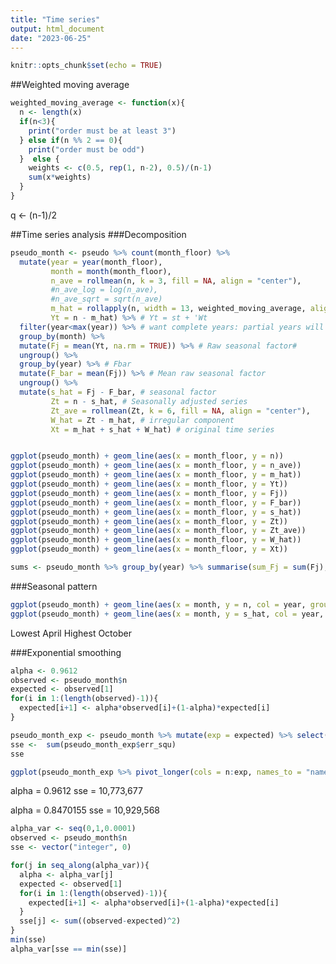 ---
title: "Time series"
output: html_document
date: "2023-06-25"
---

```{r setup, include=FALSE}
knitr::opts_chunk$set(echo = TRUE)
```

##Weighted moving average
```{r}
weighted_moving_average <- function(x){
  n <- length(x)
  if(n<3){
    print("order must be at least 3")
  } else if(n %% 2 == 0){
    print("order must be odd")
  }  else {
    weights <- c(0.5, rep(1, n-2), 0.5)/(n-1)
    sum(x*weights)
  }
}
```
q <- (n-1)/2

##Time series analysis
###Decomposition
```{r}
pseudo_month <- pseudo %>% count(month_floor) %>% 
  mutate(year = year(month_floor),
         month = month(month_floor),
         n_ave = rollmean(n, k = 3, fill = NA, align = "center"),
         #n_ave_log = log(n_ave),
         #n_ave_sqrt = sqrt(n_ave)
         m_hat = rollapply(n, width = 13, weighted_moving_average, align = "center", fill = NA),
         Yt = n - m_hat) %>% # Yt = st + 'Wt
  filter(year<max(year)) %>% # want complete years: partial years will have strangely high or low Fbar
  group_by(month) %>%
  mutate(Fj = mean(Yt, na.rm = TRUE)) %>% # Raw seasonal factor#
  ungroup() %>%
  group_by(year) %>% # Fbar
  mutate(F_bar = mean(Fj)) %>% # Mean raw seasonal factor
  ungroup() %>%
  mutate(s_hat = Fj - F_bar, # seasonal factor
         Zt = n - s_hat, # Seasonally adjusted series
         Zt_ave = rollmean(Zt, k = 6, fill = NA, align = "center"),
         W_hat = Zt - m_hat, # irregular component
         Xt = m_hat + s_hat + W_hat) # original time series


ggplot(pseudo_month) + geom_line(aes(x = month_floor, y = n))
ggplot(pseudo_month) + geom_line(aes(x = month_floor, y = n_ave))
ggplot(pseudo_month) + geom_line(aes(x = month_floor, y = m_hat))
ggplot(pseudo_month) + geom_line(aes(x = month_floor, y = Yt))
ggplot(pseudo_month) + geom_line(aes(x = month_floor, y = Fj))
ggplot(pseudo_month) + geom_line(aes(x = month_floor, y = F_bar))
ggplot(pseudo_month) + geom_line(aes(x = month_floor, y = s_hat))
ggplot(pseudo_month) + geom_line(aes(x = month_floor, y = Zt))
ggplot(pseudo_month) + geom_line(aes(x = month_floor, y = Zt_ave))
ggplot(pseudo_month) + geom_line(aes(x = month_floor, y = W_hat))
ggplot(pseudo_month) + geom_line(aes(x = month_floor, y = Xt))

sums <- pseudo_month %>% group_by(year) %>% summarise(sum_Fj = sum(Fj), sum_s_hat = sum(s_hat))

```

###Seasonal pattern
```{r}
ggplot(pseudo_month) + geom_line(aes(x = month, y = n, col = year, group = year))
ggplot(pseudo_month) + geom_line(aes(x = month, y = s_hat, col = year, group = year))
```
Lowest April
Highest October

###Exponential smoothing

```{r}

alpha <- 0.9612
observed <- pseudo_month$n
expected <- observed[1]
for(i in 1:(length(observed)-1)){
  expected[i+1] <- alpha*observed[i]+(1-alpha)*expected[i]
}

pseudo_month_exp <- pseudo_month %>% mutate(exp = expected) %>% select(month_floor, n, exp) %>% mutate(err = n-exp, err_squ = err^2)
sse <-  sum(pseudo_month_exp$err_squ)
sse

ggplot(pseudo_month_exp %>% pivot_longer(cols = n:exp, names_to = "names", values_to = "values")) + geom_line(aes(x = month_floor, y = values, col = names))
```


alpha = 0.9612
sse = 10,773,677

alpha = 0.8470155
sse = 10,929,568


```{r}
alpha_var <- seq(0,1,0.0001)
observed <- pseudo_month$n
sse <- vector("integer", 0)

for(j in seq_along(alpha_var)){
  alpha <- alpha_var[j]
  expected <- observed[1]
  for(i in 1:(length(observed)-1)){
    expected[i+1] <- alpha*observed[i]+(1-alpha)*expected[i]
  }
  sse[j] <- sum((observed-expected)^2)
}
min(sse)
alpha_var[sse == min(sse)]

```
